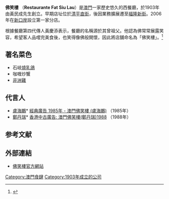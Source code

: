 '''佛笑樓''' （'''Restaurante Fat Siu Lau'''）是[[澳門|澳門]]一家歷史悠久的西餐廳，於1903年由黃民成先生創立。早期店址位於[[清平直街|清平直街]]，後因業務擴展遷至[[福隆新街|福隆新街]]。2006年在[[新口岸|新口岸]]設立第一家分店。

根據餐廳第四代傳人黃慶添表示，餐廳的名稱源於其曾祖父。他認為佛常常展露笑容，希望客人品嚐完美食後，也笑得像佛般開懷，因此將店舖命名為「佛笑樓」。<ref>{{Cite web |url=http://www.ndcnc.gov.cn/datalib/2003/Place/DL/DL-20031207102707/ |title=《場館名稱：佛笑樓》，全國文化信息資源共享工程官方網站 |accessdate=2007-05-23 |archive-date=2018-10-06 |archive-url=https://web.archive.org/web/20181006033846/http://www.ndcnc.gov.cn/datalib/2003/Place/DL/DL-20031207102707/ |dead-url=no }}</ref>

==著名菜色==
*石岐[[燒乳鴿|燒乳鴿]]
*咖喱炒蟹
*[[非洲雞|非洲雞]]

==代言人==
*[[盧海鵬|盧海鵬]]* [https://www.youtube.com/watch?v=WefMTDGMQCY 經典廣告 1985年 - 澳門佛笑樓 (盧海鵬)] {{Wayback|url=https://www.youtube.com/watch?v=WefMTDGMQCY |date=20220520045742 }}（1985年）
*[[鄭丹瑞|鄭丹瑞]]* [https://www.youtube.com/watch?v=q38PSOBveVk 香港中古廣告: 澳門佛笑樓(鄭丹瑞)1988] {{Wayback|url=https://www.youtube.com/watch?v=q38PSOBveVk |date=20190312231806 }}（1988年）

==参考文献==
<div class="references-small">
<references />
</div>

==外部連結==
* [http://www.fatsiulau.com.mo/ 佛笑樓官方網站] {{Wayback|url=http://www.fatsiulau.com.mo/ |date=20201029082828 }}

[[Category:澳門食肆|Category:澳門食肆]]
[[Category:1903年成立的公司|Category:1903年成立的公司]]